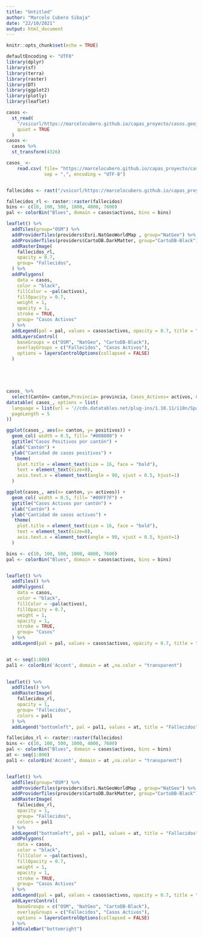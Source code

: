 ```yaml
---
title: "Untitled"
author: "Marcelo Cubero Sibaja"
date: "22/10/2021"
output: html_document
---
```


```r
knitr::opts_chunk$set(echo = TRUE)
```
```r
defaultEncoding <- "UTF8"
library(dplyr)
library(sf)
library(terra)
library(raster)
library(DT)
library(ggplot2)
library(plotly)
library(leaflet)

```

```r
casos <-
  st_read(
    "/vsicurl/https://marcelocubero.github.io/capas_proyecto/casos.geojson",
    quiet = TRUE
  )
casos <-
  casos %>%
  st_transform(4326)

casos_ <-
    read.csv( file= "https://marcelocubero.github.io/capas_proyecto/casos_.csv",
              sep = ",", encoding = "UTF-8") 


fallecidos <- rast("/vsicurl/https://marcelocubero.github.io/capas_proyecto/fallecidos.tif")

```

```r

fallecidos_rl <- raster::raster(fallecidos)
bins <- c(10, 100, 500, 1000, 4000, 7600)
pal <- colorBin("Blues", domain = casos$activos, bins = bins)

leaflet() %>%
  addTiles(group="OSM") %>% 
  addProviderTiles(providers$Esri.NatGeoWorldMap , group="NatGeo") %>% 
  addProviderTiles(providers$CartoDB.DarkMatter, group="CartoDB-Black") %>%
  addRasterImage(
    fallecidos_rl, 
    opacity = 0.7,
    group= "Fallecidos",
  ) %>%
  addPolygons(
    data = casos,
    color = "black",
    fillColor = ~pal(activos),
    fillOpacity = 0.7,
    weight = 1,
    opacity = 1,
    stroke = TRUE,
    group= "Casos Activos"
  ) %>%
  addLegend(pal = pal, values = casos$activos, opacity = 0.7, title = "Casos Activos") %>%
  addLayersControl(
    baseGroups = c("OSM", "NatGeo", "CartoDB-Black"),
    overlayGroups = c("Fallecidos", "Casos Activos"),
    options = layersControlOptions(collapsed = FALSE)
  ) 






```

```r



casos_ %>%
  select(Cantón= canton,Provincia= provincia, Casos_Activos= activos, Casos_Positivos= positivos) %>%
datatable( casos_, options = list(
  language = list(url = '//cdn.datatables.net/plug-ins/1.10.11/i18n/Spanish.json'),
  pageLength = 5
))


```

```r
ggplot(casos_, aes(x= canton, y= positivos)) +
  geom_col( width = 0.5, fill= "#008080") +
  ggtitle("Casos Positivos por cantón") +
  xlab("Cantón") +
  ylab("Cantidad de casos positivos") +
   theme(
    plot.title = element_text(size = 16, face = "bold"),
    text = element_text(size=8),
    axis.text.x = element_text(angle = 90, vjust = 0.5, hjust=1)
  ) 
```
```r
ggplot(casos_, aes(x= canton, y= activos)) +
  geom_col( width = 0.5, fill= "#00FF7F") +
  ggtitle("Casos Activos por cantón") +
  xlab("Cantón") +
  ylab("Cantidad de casos activos") +
   theme(
    plot.title = element_text(size = 16, face = "bold"),
    text = element_text(size=8),
    axis.text.x = element_text(angle = 90, vjust = 0.5, hjust=1)
  ) 
```

```r

bins <- c(10, 100, 500, 1000, 4000, 7600)
pal <- colorBin("Blues", domain = casos$activos, bins = bins)


leaflet() %>%
  addTiles() %>%
  addPolygons(
    data = casos,
    color = "black",
    fillColor = ~pal(activos),
    fillOpacity = 0.7,
    weight = 1,
    opacity = 1,
    stroke = TRUE,
    group= "Casos"
  ) %>%
  addLegend(pal = pal, values = casos$activos, opacity = 0.7, title = "Casos Activos")



```
```r
at <- seq(1:800)
pal1 <- colorBin('Accent', domain = at ,na.color = "transparent")

 
leaflet() %>%
  addTiles() %>% 
  addRasterImage(
    fallecidos_rl, 
    opacity = 1,
    group= "Fallecidos",
    colors = pal1
  ) %>%
  addLegend("bottomleft", pal = pal1, values = at, title = "Fallecidos")

```




```r
fallecidos_rl <- raster::raster(fallecidos)
bins <- c(10, 100, 500, 1000, 4000, 7600)
pal <- colorBin("Blues", domain = casos$activos, bins = bins)
at <- seq(1:800)
pal1 <- colorBin('Accent', domain = at ,na.color = "transparent")


leaflet() %>%
  addTiles(group="OSM") %>% 
  addProviderTiles(providers$Esri.NatGeoWorldMap , group="NatGeo") %>% 
  addProviderTiles(providers$CartoDB.DarkMatter, group="CartoDB-Black") %>%
  addRasterImage(
    fallecidos_rl, 
    opacity = 1,
    group= "Fallecidos",
    colors = pal1
  ) %>%
  addLegend("bottomleft", pal = pal1, values = at, title = "Fallecidos") %>%
  addPolygons(
    data = casos,
    color = "black",
    fillColor = ~pal(activos),
    fillOpacity = 0.7,
    weight = 1,
    opacity = 1,
    stroke = TRUE,
    group= "Casos Activos"
  ) %>%
  addLegend(pal = pal, values = casos$activos, opacity = 0.7, title = "Casos Activos") %>%
  addLayersControl(
    baseGroups = c("OSM", "NatGeo", "CartoDB-Black"),
    overlayGroups = c("Fallecidos", "Casos Activos"),
    options = layersControlOptions(collapsed = FALSE)
  ) %>%
  addScaleBar("bottomright")


```













